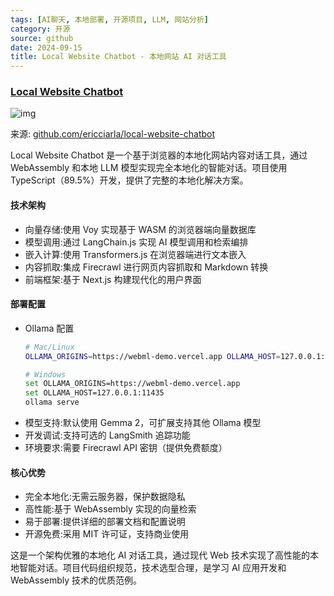 ```yaml
---
tags: [AI聊天, 本地部署, 开源项目, LLM, 网站分析]
category: 开源
source: github
date: 2024-09-15
title: Local Website Chatbot - 本地网站 AI 对话工具
---
```


### [Local Website Chatbot](https://github.com/ericciarla/local-website-chatbot)

![img](https://img.mengpeng.tech/i/2024/12/04/67503dbfd3ea2.webp)

来源: [github.com/ericciarla/local-website-chatbot](https://github.com/ericciarla/local-website-chatbot)

Local Website Chatbot 是一个基于浏览器的本地化网站内容对话工具，通过 WebAssembly 和本地 LLM 模型实现完全本地化的智能对话。项目使用 TypeScript（89.5%）开发，提供了完整的本地化解决方案。

#### 技术架构
- 向量存储:使用 Voy 实现基于 WASM 的浏览器端向量数据库
- 模型调用:通过 LangChain.js 实现 AI 模型调用和检索编排
- 嵌入计算:使用 Transformers.js 在浏览器端进行文本嵌入
- 内容抓取:集成 Firecrawl 进行网页内容抓取和 Markdown 转换
- 前端框架:基于 Next.js 构建现代化的用户界面

#### 部署配置
- Ollama 配置
  ```bash
  # Mac/Linux
  OLLAMA_ORIGINS=https://webml-demo.vercel.app OLLAMA_HOST=127.0.0.1:11435 ollama serve
  
  # Windows
  set OLLAMA_ORIGINS=https://webml-demo.vercel.app
  set OLLAMA_HOST=127.0.0.1:11435
  ollama serve
  ```
- 模型支持:默认使用 Gemma 2，可扩展支持其他 Ollama 模型
- 开发调试:支持可选的 LangSmith 追踪功能
- 环境要求:需要 Firecrawl API 密钥（提供免费额度）

#### 核心优势
- 完全本地化:无需云服务器，保护数据隐私
- 高性能:基于 WebAssembly 实现的向量检索
- 易于部署:提供详细的部署文档和配置说明
- 开源免费:采用 MIT 许可证，支持商业使用

这是一个架构优雅的本地化 AI 对话工具，通过现代 Web 技术实现了高性能的本地智能对话。项目代码组织规范，技术选型合理，是学习 AI 应用开发和 WebAssembly 技术的优质范例。 